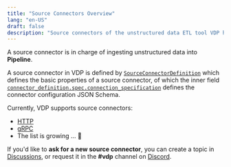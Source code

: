 ```yaml
---
title: "Source Connectors Overview"
lang: "en-US"
draft: false
description: "Source connectors of the unstructured data ETL tool VDP https://github.com/instill-ai/vdp"
---
```


A source connector is in charge of ingesting unstructured data into **Pipeline**.

A source connector in VDP is defined by [`SourceConnectorDefinition`](https://github.com/instill-ai/protobufs/blob/main/vdp/connector/v1alpha/connector_definition.proto#L104-L124)
which defines the basic properties of a source connector, of which the inner field [`connector_definition.spec.connection_specification`](https://github.com/instill-ai/protobufs/blob/main/vdp/connector/v1alpha/spec.proto#L43-L45)
defines the connector configuration JSON Schema.

Currently, VDP supports source connectors:

- [HTTP](/docs/source-connectors/http)
- [gRPC](/docs/source-connectors/grpc)
- The list is growing ... 🌱

If you'd like to **ask for a new source connector**, you can create a topic in [Discussions](https://github.com/instill-ai/vdp/discussions), or request it in the **#vdp** channel on [Discord](https://discord.gg/sevxWsqpGh).
